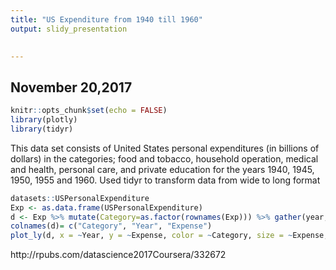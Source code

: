 ---
title: "US Expenditure from 1940 till 1960"
output: slidy_presentation

  
---
## November 20,2017
```{r setup, include=FALSE}
knitr::opts_chunk$set(echo = FALSE)
library(plotly)
library(tidyr)
```
This data set consists of United States personal expenditures (in billions of dollars) in the categories; food and tobacco, household operation, medical and health, personal care, and private education for the years 1940, 1945, 1950, 1955 and 1960.
Used tidyr to transform data from wide to long format
```{r, echo= TRUE}
datasets::USPersonalExpenditure
Exp <- as.data.frame(USPersonalExpenditure)
d <- Exp %>% mutate(Category=as.factor(rownames(Exp))) %>% gather(year,Category) 
colnames(d)= c("Category", "Year", "Expense")
plot_ly(d, x = ~Year, y = ~Expense, color = ~Category, size = ~Expense, type = "scatter", mode = "lines")
```

http://rpubs.com/datascience2017Coursera/332672
